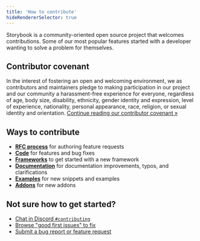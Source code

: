 ```yaml
---
title: 'How to contribute'
hideRendererSelector: true
---
```


Storybook is a community-oriented open source project that welcomes contributions. Some of our most popular features started with a developer wanting to solve a problem for themselves.

## Contributor covenant

In the interest of fostering an open and welcoming environment, we as contributors and maintainers pledge to making participation in our project and our community a harassment-free experience for everyone, regardless of age, body size, disability, ethnicity, gender identity and expression, level of experience, nationality, personal appearance, race, religion, or sexual identity and orientation. [Continue reading our contributor covenant »](https://github.com/storybookjs/storybook/blob/next/CODE_OF_CONDUCT.md)

## Ways to contribute

* [**RFC process**](./RFC.md) for authoring feature requests
* [**Code**](./code.md) for features and bug fixes
* [**Frameworks**](./framework.md) to get started with a new framework
* [**Documentation**](./documentation-updates.md) for documentation improvements, typos, and clarifications
* [**Examples**](./new-snippets.md) for new snippets and examples
* [**Addons**](./../addons/index.md) for new addons

## Not sure how to get started?

* [Chat in Discord `#contributing`](https://discord.com/channels/486522875931656193/839297503446695956)
* [Browse "good first issues" to fix](https://github.com/storybookjs/storybook/issues?q=is%3Aissue+is%3Aopen+label%3A%22good+first+issue%22)
* [Submit a bug report or feature request](https://github.com/storybookjs/storybook/issues)
